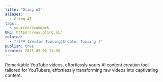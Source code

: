 ```yaml
---
title: "Gling AI"
aliases:
  - Gling AI
tags:
  - sources/bookmark
URL: https://www.gling.ai/
related:
  - "[[🗺️ Creator Tooling|Creator Tooling]]"
publish: true
created: 2025-05-02 11:09
---
```




Remarkable YouTube videos, effortlessly yours
AI content creation tool tailored for YouTubers, effortlessly transforming raw videos into captivating content.